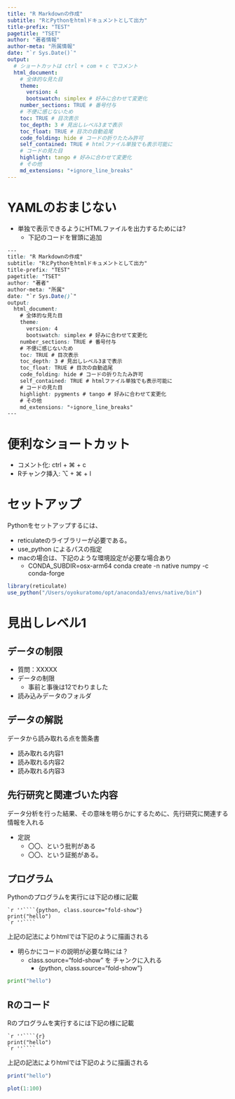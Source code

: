 ```yaml
---
title: "R Markdownの作成" 
subtitle: "RとPythonをhtmlドキュメントとして出力"
title-prefix: "TEST" 
pagetitle: "TSET"  
author: "著者情報"
author-meta: "所属情報"
date: "`r Sys.Date()`"
output: 
  # ショートカットは ctrl + com + c でコメント
  html_document:
    # 全体的な見た目 
    theme:
      version: 4
      bootswatch: simplex # 好みに合わせて変更化
    number_sections: TRUE # 番号付与
    # 不便に感じないため
    toc: TRUE # 目次表示
    toc_depth: 3 # 見出しレベル3まで表示
    toc_float: TRUE # 目次の自動追尾
    code_folding: hide # コードの折りたたみ許可
    self_contained: TRUE # htmlファイル単独でも表示可能に
    # コードの見た目
    highlight: tango # 好みに合わせて変更化
    # その他
    md_extensions: "+ignore_line_breaks" 
---
```


# YAMLのおまじない

- 単独で表示できるようにHTMLファイルを出力するためには?
  - 下記のコードを冒頭に追加

```css
---
title: "R Markdownの作成" 
subtitle: "RとPythonをhtmlドキュメントとして出力"
title-prefix: "TEST" 
pagetitle: "TSET"  
author: "著者"
author-meta: "所属"
date: "`r Sys.Date()`"
output: 
  html_document:
    # 全体的な見た目 
    theme:
      version: 4
      bootswatch: simplex # 好みに合わせて変更化
    number_sections: TRUE # 番号付与
    # 不便に感じないため
    toc: TRUE # 目次表示
    toc_depth: 3 # 見出しレベル3まで表示
    toc_float: TRUE # 目次の自動追尾
    code_folding: hide # コードの折りたたみ許可
    self_contained: TRUE # htmlファイル単独でも表示可能に
    # コードの見た目
    highlight: pygments # tango # 好みに合わせて変更化
    # その他
    md_extensions: "+ignore_line_breaks" 
---
```

# 便利なショートカット
- コメント化: ctrl + ⌘ + c
- Rチャンク挿入: ⌥ + ⌘ + I

# セットアップ

Pythonをセットアップするには、

- reticulateのライブラリーが必要である。
- use_python によるパスの指定
- macの場合は、下記のような環境設定が必要な場合あり
    -   CONDA_SUBDIR=osx-arm64 conda create -n native numpy -c conda-forge

```r
library(reticulate)
use_python("/Users/oyokuratomo/opt/anaconda3/envs/native/bin")
```

# 見出しレベル1

## データの制限

-   質問：XXXXX
-   データの制限
    -   事前と事後は12でわりました
-   読み込みデータのフォルダ

## データの解説

データから読み取れる点を箇条書

- 読み取れる内容1
- 読み取れる内容2
- 読み取れる内容3

## 先行研究と関連づいた内容
データ分析を行った結果、その意味を明らかにするために、先行研究に関連する情報を入れる

- 定説
  - 〇〇、という批判がある 
  - 〇〇、という証拠がある。

## プログラム
Pythonのプログラムを実行には下記の様に記載

````
`r ''````{python, class.source="fold-show"}
print("hello")
`r ''````
````

上記の記法によりhtmlでは下記のように描画される

- 明らかにコードの説明が必要な時には？
  - class.source="fold-show" を チャンクに入れる
    - {python, class.source="fold-show"}
    
```python
print("hello")
```

## Rのコード
Rのプログラムを実行するには下記の様に記載

````
`r ''````{r}
print("hello")
`r ''````
````

上記の記法によりhtmlでは下記のように描画される

```r
print("hello")
```

```r
plot(1:100)
```
